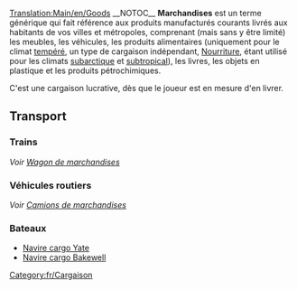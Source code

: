 [[Translation:Main/en/Goods]]{{en/-}}
{{fr/Cargaison|nom=Marchandises
|image=Goods.png
|produit=[[Main/fr/Usine|Usine]], [[Main/fr/Raffinerie|Raffinerie]], [[Main/fr/Scierie|Scierie]], [[Main/fr/Imprimerie|Imprimerie]]
|accepté=[[Main/fr/Ville|Ville]]
}}__NOTOC__
'''Marchandises''' est un terme générique qui fait référence aux produits manufacturés courants livrés aux habitants de vos villes et métropoles, comprenant (mais sans y être limité) les meubles, les véhicules, les produits alimentaires (uniquement pour le climat [[Main/en/Climat/Fr#Tempéré|tempéré]], un type de cargaison indépendant, [[Main/fr/Nourriture|Nourriture]], étant utilisé pour les climats [[Main/en/Climat/Fr#Subarctique|subarctique]] et [[Main/en/Climat/Fr#Subtropical|subtropical]]), les livres, les objets en plastique et les produits pétrochimiques.

C'est une cargaison lucrative, dès que le joueur est en mesure d'en livrer.

==Transport==
===Trains===
''Voir [[Main/fr/Wagon de marchandises|Wagon de marchandises]]''

===Véhicules routiers===
''Voir [[Main/fr/Camion de marchandises|Camions de marchandises]]''

===Bateaux===
*[[Main/fr/Navire cargo Yate|Navire cargo Yate]]
*[[Main/fr/Navire cargo Bakewell|Navire cargo Bakewell]]

[[Category:fr/Cargaison]]